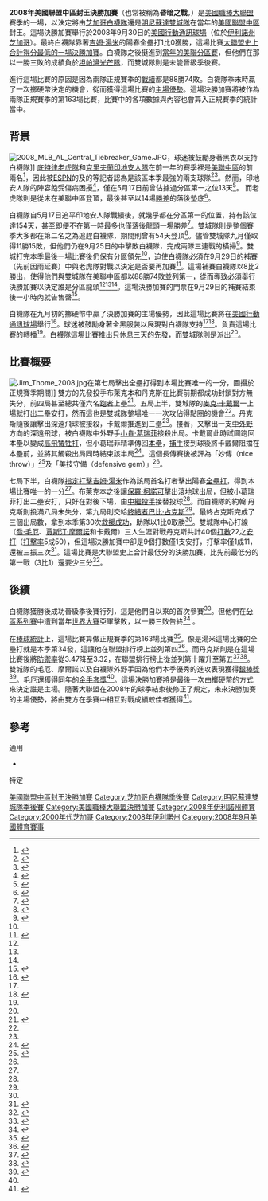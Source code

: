 {{Infobox baseball game
|year       = 2008年
|game       = 美國聯盟中區封王決勝加賽
|image      = 2008 MLB AL Central Tiebreaker Celebration.JPG
|caption    = 白襪隊在拿到最後一個出局數後慶祝奪勝
|date       = [[2008年棒球|2008年]]9月30日
|venue      = [[美國行動通訊球場|美國行動通訊球場]] 
|city       = [[伊利諾州|伊利諾州]][[芝加哥|芝加哥]]
|visitor    = {{le|2008年明尼蘇達雙城隊球季|2008 Minnesota Twins season|明尼蘇達雙城隊}}
|home       = '''{{le|2008年芝加哥白襪隊球季|2008 Chicago White Sox season|芝加哥白襪隊}}'''
|attendance = 40,354人
|umpires    = {{unbulleted list
 |[[本壘板|主審]]：{{le|提姆·麥克萊蘭|Tim McClelland}}
 |[[一壘|一壘審]]：{{le|德瑞爾·考辛斯|Derryl Cousins}}
 |[[二壘|二壘審]]：{{le|蓋瑞·塞德斯特魯|Gary Cederstrom}}
 |[[三壘|三壘審]]：{{le|傑里·梅爾斯|Jerry Meals}}
 |[[左外野|左線審]]：{{le|泰德·巴瑞特|Ted Barrett}}
 |[[右外野|右線審]]：{{le|邁克·埃弗里特|Mike Everitt (baseball)}}
 }}
|top1             = 0
|top2             = 0
|top3             = 0
|top4             = 0
|top5             = 0
|top6             = 0
|top7             = 0
|top8             = 0
|top9             = 0
|visitor_r        = 0
|visitor_h        = 2
|visitor_e        = 0
|bot1             = 0
|bot2             = 0
|bot3             = 0
|bot4             = 0
|bot5             = 0
|bot6             = 0
|bot7             = 1
|bot8             = 0
|bot9             = x
|home_r           = 1
|home_h           = 5
|home_e           = 0
|television = {{le|TBS美國職棒大聯盟|Major League Baseball on TBS|TBS}}
|tv_announcers = {{le|迪克·史托克頓|Dick Stockton}}、[[羅恩·達令|羅恩·達令]]和{{le|哈羅德·雷諾茲|Harold Reynolds}}
|radio      = {{le|ESPN美國職棒大聯盟廣播|Major League Baseball on ESPN Radio|ESPN}}
|radio_announcers = {{le|丹·舒爾曼|Dan Shulman}}和{{le|戴夫·坎貝爾|Dave Campbell (infielder)}}
}}
'''2008年美國聯盟中區封王決勝加賽'''（也常被稱為'''昏暗之戰'''，{{lang-en|Blackout Game}}）是[[美國職棒大聯盟|美國職棒大聯盟]]{{mlby|2008}}賽季的一場{{le|決勝加賽|one-game playoff}}，以決定將由[[芝加哥白襪隊|芝加哥白襪隊]]還是[[明尼蘇達雙城隊|明尼蘇達雙城隊]]在當年的[[美國聯盟|美國聯盟]][[美國聯盟中區|中區]]封王。這場決勝加賽舉行於2008年9月30日的[[美國行動通訊球場|美國行動通訊球場]]（位於[[伊利諾州|伊利諾州]][[芝加哥|芝加哥]]）。最終白襪隊靠著[[吉姆·湯米|吉姆·湯米]]的陽春全壘打1比0獲勝，這場比賽[[美國職棒大聯盟決勝加賽列表|大聯盟史上合計得分最低的一場決勝加賽]]。白襪隊之後挺進到[[2008年美國聯盟分區賽|當年的美聯分區賽]]，但他們在那以一勝三敗的成績負於[[坦帕灣光芒隊|坦帕灣光芒隊]]，而雙城隊則是未能晉級季後賽。

進行這場比賽的原因是因為兩隊正規賽季的[[勝率|戰績]]都是88勝74敗。白襪隊季末時贏了一次擲硬幣決定的機會，從而獲得這場比賽的[[主場優勢|主場優勢]]。這場決勝加賽將被作為兩隊正規賽季的第163場比賽，比賽中的各項數據與內容也會算入正規賽季的統計當中。

==背景==
[[Image:2008_MLB_AL_Central_Tiebreaker_Game.JPG|thumb]]，球迷被鼓勵身著黑衣以支持白襪隊]]
{{main|{{le|2008年芝加哥白襪隊球季|2008 Chicago White Sox season}}|{{le|2008年明尼蘇達雙城隊球季|2008 Minnesota Twins season}}}}
[[底特律老虎隊|底特律老虎隊]]和[[克里夫蘭印地安人隊|克里夫蘭印地安人隊]]在前一年的賽季裡是[[美聯中區|美聯中區]]的前兩名<ref>{{cite web|url=https://www.baseball-reference.com/leagues/AL/2007.shtml|title=2007 American League Season Summary|publisher=Sports Reference LLC|work=[[Baseball-Reference|Baseball-Reference]]|accessdate=2010-05-02|archive-date=2020-12-24|archive-url=https://web.archive.org/web/20201224103942/https://www.baseball-reference.com/leagues/AL/2007.shtml|dead-url=no}}</ref>，因此被[[ESPN|ESPN]]的{{le|湯姆·維爾達奇|Tom Verducci}}及{{le|棒球簡章 (網站)|Baseball Prospectus|棒球簡章}}的{{le|喬·斯漢|Joe Sheehan}}等記者認為是該區本季最強的兩支球隊<ref>{{cite web|url=http://sportsillustrated.cnn.com/2008/writers/tom_verducci/03/25/picks.explanation/|title=Season forecast: My playoff picks and surprise teams for '08 campaign|publisher=[[Sports_Illustrated|Sports Illustrated]]|work=SI.CNN.com|date=2008-03-25|first=Tom|last=Verducci|accessdate=2010-05-02|archive-date=2012-10-26|archive-url=https://web.archive.org/web/20121026132819/http://sportsillustrated.cnn.com/2008/writers/tom_verducci/03/25/picks.explanation/|dead-url=no}}</ref><ref>{{cite web|url=http://www.baseballprospectus.com/article.php?articleid=7285|title=Prospectus Today: AL Preview|first=Joe|last=Sheehan|publisher=Prospectus Entertainment Ventures, LLC|work=[[Baseball_Prospectus|Baseball Prospectus]]|accessdate=2010-05-02|date=2008-03-30|archive-date=2016-03-03|archive-url=https://web.archive.org/web/20160303205756/http://www.baseballprospectus.com/article.php?articleid=7285|dead-url=no}}</ref>。然而，印地安人隊的陣容飽受傷病困擾<ref>{{cite web|url=https://www.espn.com/fantasy/baseball/flb/story?page=mlbdk2k9_30qindians|title=30 Questions: Can Pronk, V-Mart bounce back?|date=2009-02-26|first=AJ|last=Mass|accessdate=2020-04-11|work=[[ESPN|ESPN]].com|publisher=ESPN Internet Ventures|archive-date=2021-05-02|archive-url=https://web.archive.org/web/20210502111014/https://www.espn.com/fantasy/baseball/flb/story?page=mlbdk2k9_30qindians|dead-url=no}}</ref>，僅在5月17日前曾佔據過分區第一之位13天<ref>{{cite web|url=https://www.baseball-reference.com/teams/CLE/2008-schedule-scores.shtml|title=2008 Cleveland Indians Schedule, Box Scores, and Splits|publisher=Sports Reference LLC|work=[[Baseball-Reference|Baseball-Reference]]|accessdate=2010-05-02|archive-date=2017-03-20|archive-url=https://web.archive.org/web/20170320180447/http://www.baseball-reference.com/teams/CLE/2008-schedule-scores.shtml|dead-url=no}}</ref>。 而老虎隊則是從未在美聯中區登頂，最後甚至以14場[[勝差|勝差]]的落後墊底<ref>{{cite web|url=https://www.baseball-reference.com/teams/DET/2008-schedule-scores.shtml|title=2008 Detroit Tigers Schedule, Box Scores, and Splits|publisher=Sports Reference LLC|work=[[Baseball-Reference|Baseball-Reference]]|accessdate=2010-05-02|archive-date=2020-08-14|archive-url=https://web.archive.org/web/20200814235544/https://www.baseball-reference.com/teams/DET/2008-schedule-scores.shtml|dead-url=no}}</ref>。

白襪隊自5月17日追平印地安人隊戰績後，就幾乎都在分區第一的位置，持有該位達154天，甚至即便不在第一時最多也僅落後龍頭一場勝差<ref name="whitesoxseason">{{cite web|url=https://www.baseball-reference.com/teams/CHW/2008-schedule-scores.shtml|title=2008 Chicago White Sox Schedule, Box Scores, and Splits|publisher=Sports Reference LLC|work=[[Baseball-Reference|Baseball-Reference]]|accessdate=2010-05-02|archive-date=2020-03-31|archive-url=https://web.archive.org/web/20200331165849/https://www.baseball-reference.com/teams/CHW/2008-schedule-scores.shtml|dead-url=no}}</ref>。雙城隊則是整個賽季大多都在第二名之為追趕白襪隊，期間則曾有54天登頂<ref name="twinsseason">{{cite web|url=https://www.baseball-reference.com/teams/MIN/2008-schedule-scores.shtml|title=2008 Minnesota Twins Schedule, Box Scores, and Splits|publisher=Sports Reference LLC|work=[[Baseball-Reference|Baseball-Reference]]|accessdate=2010-05-02|archive-date=2020-11-01|archive-url=https://web.archive.org/web/20201101022812/https://www.baseball-reference.com/teams/MIN/2008-schedule-scores.shtml|dead-url=no}}</ref>。儘管雙城隊九月僅取得11勝15敗，但他們仍在9月25日的{{le|延長局數|extra innings|延長賽}}中擊敗白襪隊，完成兩隊三連戰的橫掃<ref>{{cite web|url=https://www.espn.com/mlb/recap?gameId=280925109|title=Casilla's 10th-inning single gives Twins sweep of ChiSox|date=2008-09-25|accessdate=2020-04-11|work=[[ESPN|ESPN]].com|publisher=[[Associated_Press|Associated Press]]|archive-date=2021-05-02|archive-url=https://web.archive.org/web/20210502110958/https://www.espn.com/mlb/recap?gameId=280925109|dead-url=no}}</ref>。雙城打完本季最後一場比賽後仍保有分區領先<ref name="twinsseason"/>，迫使白襪隊必須在9月29日的補賽（先前因雨延賽）中與老虎隊對戰以決定是否要再加賽<ref name="rainmakeup">{{cite web|url=https://www.espn.com/mlb/recap?gameId=280929104|title=Ramirez's grand slam paves way as White Sox force tiebreaker with Twins|date=2008-09-29|accessdate=2020-04-11|work=[[ESPN|ESPN]].com|publisher=[[Associated_Press|Associated Press]]|archive-date=2019-12-02|archive-url=https://web.archive.org/web/20191202112510/https://www.espn.com/mlb/recap?gameId=280929104|dead-url=no}}</ref>。這場補賽白襪隊以8比2勝出，使得他們與雙城隊在美聯中區都以88勝74敗並列第一，從而導致必須舉行決勝加賽以決定誰是分區龍頭<ref name="whitesoxseason"/><ref name="twinsseason"/><ref name="rainmakeup"/>。這場決勝加賽的門票在9月29日的補賽結束後一小時內就告售罄<ref name="blackout">{{cite web|url=http://chicago.whitesox.mlb.com/news/press_releases/press_release.jsp?ymd=20080929&content_id=3573972&vkey=pr_cws&fext=.jsp&c_id=cws|title=White Sox tiebreaker game sold out|publisher=MLB.com|date=2008-09-29|accessdate=2010-05-03|archive-url=https://web.archive.org/web/20120310071138/http://chicago.whitesox.mlb.com/news/press_releases/press_release.jsp?ymd=20080929&content_id=3573972&vkey=pr_cws&fext=.jsp&c_id=cws|archive-date=2012-03-10|dead-url=yes}}</ref>。

白襪隊在九月初的擲硬幣中贏了決勝加賽的主場優勢，因此這場比賽將在[[美國行動通訊球場|美國行動通訊球場]]舉行<ref name="espnpreview">{{cite web|url=https://www.espn.com/mlb/news/story?id=3584515|title=White Sox claim home-field advantage if AL Central comes to tiebreaker|date=2007-09-30|accessdate=2020-04-11|work=[[ESPN|ESPN]].com|publisher=[[Associated_Press|Associated Press]]|archive-date=2021-05-02|archive-url=https://web.archive.org/web/20210502111017/https://www.espn.com/mlb/news/story?id=3584515|dead-url=no}}</ref>。球迷被鼓勵身著全黑服裝以展現對白襪隊支持<ref name="blackout"/><ref>{{cite web|url=https://www.nytimes.com/2008/10/05/sports/ncaafootball/05blackout.html|title=When Spotlight Is On, the Clothes Turn Black|last=Branch|first=John|date=2008-10-04|work=[[The_New_York_Times|The New York Times]]|accessdate=2010-05-03|archive-date=2020-12-13|archive-url=https://web.archive.org/web/20201213054400/https://www.nytimes.com/2008/10/05/sports/ncaafootball/05blackout.html|dead-url=no}}</ref>。{{le|TBS美國職棒大聯盟|Major League Baseball on TBS|TBS}}負責這場比賽的轉播<ref name="espnpreview"/>。白襪隊這場比賽推出只休息三天的{{le|約翰·丹克斯|John Danks}}[[先發投手|先發]]，而雙城隊則是派出{{le|尼克·布萊克本|Nick Blackburn}}<ref name="espnpreview"/>。

==比賽概要==
[[File:Jim_Thome_2008.jpg|right]]在第七局擊出全壘打得到本場比賽唯一的一分，圖攝於正規賽季期間]]
{{Linescore|
|Date=2008年9月30日
|Time=6:37{{nbsp}}pm（[[北美中部時區|CDT]]）
|Location=[[伊利諾州|伊利諾州]][[芝加哥|芝加哥]][[美國行動通訊球場|美國行動通訊球場]]
|Road=明尼蘇達雙城隊|RoadAbr=雙城隊
|R1=0|R2=0|R3=0|R4=0|R5=0|R6=0|R7=0|R8=0|R9=0|RR=0|RH=2|RE=0
|Home='''芝加哥白襪隊'''|HomeAbr=白襪隊
|H1=0|H2=0|H3=0|H4=0|H5=0|H6=0|H7=1|H8=0|H9=x|HR=1|HH=5|HE=0
|WP={{le|約翰·丹克斯|John Danks}}（12勝9敗）|LP={{le|尼克·布萊克本|Nick Blackburn}}（11勝11敗）|SV=[[巴比·占克斯|巴比·占克斯]]（30救援成功）
|RoadHR=|HomeHR= [[吉姆·湯米|吉姆·湯米]] 34（7局下，1分）
|Attendance=40,354人
|}}
雙方的先發投手布萊克本和丹克斯在比賽前期都成功封鎖對方無失分，前四局甚至總共僅六名[[跑壘員|跑者]]上壘<ref name="gamesummary">{{cite web|url=https://www.baseball-reference.com/boxes/CHA/CHA200809300.shtml|title=September 30, 2008 Minnesota Twins at Chicago White Sox Box Score and Play by Play|work=[[Baseball-Reference|Baseball-Reference]]|publisher=Sports Reference LLC|accessdate=2010-05-02|archive-date=2020-10-01|archive-url=https://web.archive.org/web/20201001102139/https://www.baseball-reference.com/boxes/CHA/CHA200809300.shtml|dead-url=no}}</ref>。五局上半，雙城隊的[[麥克·卡戴爾|麥克·卡戴爾]]一上場就打出二壘安打，然而這也是雙城隊整場唯一一次攻佔得點圈的機會<ref name="gamesummary"/>。丹克斯隨後讓{{le|戴爾蒙·楊|Delmon Young}}擊出深遠飛球被接殺，卡戴爾推進到三壘<ref name="gamesummary"/>。接著，{{le|布蘭登·哈里斯|Brendan Harris}}又擊出一支[[中外野|中外野]]方向的深遠飛球，被白襪隊中外野手[[小肯·葛瑞菲|小肯·葛瑞菲]]接殺出局。卡戴爾此時試圖跑回本壘以變成[[高飛犧牲打|高飛犧牲打]]，但小葛瑞菲精準傳回[[本壘|本壘]]，[[捕手|捕手]]{{le|A·J·皮爾辛斯基|A. J. Pierzynski}}接到球後將卡戴爾阻擋在本壘前，並將其觸殺出局同時結束該半局<ref name="griffgem">{{cite web|url=http://mlb.mlb.com/news/article.jsp?ymd=20081001&content_id=3577973&vkey=news_cws&fext=.jsp&c_id=cws|title=White Sox marvel at Griffey's throw|first=David|last=Just|work=[[MLB.com|MLB.com]]|publisher=[[Major_League_Baseball|Major League Baseball]]|date=2008-10-01|accessdate=2010-05-02|archive-date=2013-10-23|archive-url=https://web.archive.org/web/20131023030257/http://mlb.mlb.com/news/article.jsp?ymd=20081001&content_id=3577973&vkey=news_cws&fext=.jsp&c_id=cws|dead-url=no}}</ref>。這個長傳賽後被評為「妙傳（nice throw）」<ref>{{cite web|url=https://www.espn.com/mlb/recap?gameId=280930104|title=Danks limits Twins, Thome blasts solo shot as ChiSox clinch playoff berth|date=2008-09-30|accessdate=2020-04-11|work=[[ESPN|ESPN]].com|publisher=[[Associated_Press|Associated Press]]|archive-date=2020-06-21|archive-url=https://web.archive.org/web/20200621092140/https://www.espn.com/mlb/recap?gameId=280930104|dead-url=no}}</ref>及「美技守備（defensive gem）」<ref name="griffgem"/>。

七局下半，白襪隊[[指定打擊|指定打擊]][[吉姆·湯米|吉姆·湯米]]作為該局首名打者擊出陽春[[全壘打|全壘打]]，得到本場比賽唯一的一分<ref name="gamesummary"/>。布萊克本之後讓[[保羅·柯諾可|保羅·柯諾可]]擊出滾地球出局，但被小葛瑞菲打出二壘安打，只好在對{{le|阿列克謝·拉米雷斯|Alexei Ramírez}}{{le|故意四壞保送|Intentional base on balls}}後下場，由[[中繼投手|中繼投手]]{{le|荷西·米亞里斯|José Mijares}}接替投球<ref name="gamesummary"/>。而白襪隊的約翰·丹克斯則投滿八局未失分，第九局則交給[[終結者|終結者]][[巴比·占克斯|巴比·占克斯]]<ref name="gamesummary"/>。最終占克斯完成了三個出局數，拿到本季第30次[[救援成功|救援成功]]，助隊以1比0取勝<ref name="gamesummary"/>。雙城隊中心打線（[[喬·毛厄|喬·毛厄]]、[[賈斯汀·摩爾諾|賈斯汀·摩爾諾]]和卡戴爾）三人生涯對戰丹克斯共計40個[[打數|打數]]22之[[安打|安打]]（[[打擊率|打擊率]]5成50），但這場決勝加賽中卻是9個打數僅1支安打，打擊率僅1成11，還被三振三次<ref>{{cite web|url=http://mlb.mlb.com/news/article.jsp?ymd=20081001&content_id=3577908&vkey=news_cws&fext=.jsp&c_id=cws|title=Danks steps up in tiebreaker|author=Just, David|publisher=MLB.com|date=2008-09-30|accessdate=2010-05-03|archive-date=2013-10-23|archive-url=https://web.archive.org/web/20131023030301/http://mlb.mlb.com/news/article.jsp?ymd=20081001&content_id=3577908&vkey=news_cws&fext=.jsp&c_id=cws|dead-url=no}}</ref>。這場比賽是大聯盟史上合計最低分的決勝加賽，比先前最低分的{{le|1951年國家聯盟龍頭決勝系列加賽|1951 National League tie-breaker series}}第一戰（3比1）還要少三分<ref>{{cite web|url=http://www.espn.com/espn/wire?section=mlb&id=3617483|title=Tiebreaker Playoff Results|date=2008-09-30|accessdate=2020-04-11|work=[[ESPN|ESPN]].com|publisher=[[Associated_Press|Associated Press]]|archive-date=2020-11-27|archive-url=https://web.archive.org/web/20201127173942/https://www.espn.com/espn/wire?section=mlb&id=3617483|dead-url=no}}</ref>。

==後續==
白襪隊獲勝後成功晉級季後賽行列，這是他們自{{wsy|2005}}以來的首次參賽<ref name="franchise">{{cite web|url=https://www.baseball-reference.com/teams/CHW/|title=Chicago White Sox Team History & Encyclopedia|publisher=Sports Reference LLC|work=[[Baseball-Reference|Baseball-Reference]]|accessdate=2010-05-03|archive-date=2011-04-06|archive-url=https://web.archive.org/web/20110406112522/http://www.baseball-reference.com/teams/CHW/|dead-url=no}}</ref>。但他們在[[2008年美國聯盟分區賽|分區系列賽]]中遭到當年[[2008年世界大賽|世界大賽]]亞軍{{le|2008年坦帕灣光芒隊球季|2008 Tampa Bay Rays season|坦帕灣光芒隊}}擊敗，以一勝三敗告終<ref>{{cite web|url=https://www.baseball-reference.com/postseason/2008_ALDS2.shtml|title=2008 League Division Series – Tampa Bay Rays over Chicago White Sox (3–1)|publisher=Sports Reference LLC|work=[[Baseball-Reference|Baseball-Reference]]|accessdate=2010-05-03|archiveurl=https://web.archive.org/web/20100405222439/http://www.baseball-reference.com/postseason/2008_ALDS2.shtml|archivedate=2010-04-05|dead-url=no}}</ref> 。

在[[棒球統計|棒球統計]]上，這場比賽算做正規賽季的第163場比賽<ref>{{cite web |author1=Associated Press |title=Danks limits Twins, Thome blasts solo shot as ChiSox clinch playoff berth |url=https://www.espn.com/mlb/recap?gameId=280930104 |website=ESPN |accessdate=2020-12-22 |archive-date=2020-06-21 |archive-url=https://web.archive.org/web/20200621092140/https://www.espn.com/mlb/recap?gameId=280930104 |dead-url=no }}</ref>。像是湯米這場比賽的全壘打就是本季第34發，這讓他在聯盟排行榜上並列第四<ref>{{cite web|url=https://www.baseball-reference.com/leagues/AL/2008-batting-leaders.shtml|title=2008 American League Batting Leaders|publisher=Sports Reference LLC|work=[[Baseball-Reference|Baseball-Reference]]|accessdate=2010-05-03|archive-date=2021-01-02|archive-url=https://web.archive.org/web/20210102184958/https://www.baseball-reference.com/leagues/AL/2008-batting-leaders.shtml|dead-url=no}}</ref>。而丹克斯則是在這場比賽後將[[防禦率|防禦率]]從3.47降至3.32，在聯盟排行榜上從並列第十躍升至第五<ref>{{cite web|url=https://www.baseball-reference.com/leagues/AL/2008-pitching-leaders.shtml|title=2008 American League Pitching Leaders|publisher=Sports Reference LLC|work=[[Baseball-Reference|Baseball-Reference]]|accessdate=2010-05-03|archive-date=2021-01-02|archive-url=https://web.archive.org/web/20210102184941/https://www.baseball-reference.com/leagues/AL/2008-pitching-leaders.shtml|dead-url=no}}</ref><ref>{{cite web|url=https://www.baseball-reference.com/players/gl.cgi?n1=danksjo01&t=p&year=2008|title=John Danks 2008 Pitching Gamelogs|publisher=Sports Reference LLC|work=[[Baseball-Reference|Baseball-Reference]]|accessdate=2010-05-03|archive-date=2016-03-03|archive-url=https://web.archive.org/web/20160303221610/http://www.baseball-reference.com/players/gl.cgi?n1=danksjo01&t=p&year=2008|dead-url=no}}</ref>。雙城隊的毛厄、摩爾諾以及白襪隊外野手{{le|卡洛斯·奎丁|Carlos Quentin}}因為他們本季優秀的進攻表現獲得[[銀棒獎|銀棒獎]]<ref name="awards">{{cite web|url=https://www.baseball-reference.com/leagues/AL/2008-other-leaders.shtml|title=2008 American League Awards, All-Stars, & More Leaders|publisher=Sports Reference LLC|work=[[Baseball-Reference|Baseball-Reference]]|accessdate=2010-05-03|archive-date=2017-07-31|archive-url=https://web.archive.org/web/20170731004750/https://www.baseball-reference.com/leagues/AL/2008-other-leaders.shtml|dead-url=no}}</ref>。毛厄還獲得同年的[[金手套獎|金手套獎]]<ref name="awards"/>。這場決勝加賽將是最後一次由擲硬幣的方式來決定誰是主場。隨著大聯盟在2008年的球季結束後修正了規定，未來決勝加賽的主場優勢，將由雙方在季賽中相互對戰成績較佳者獲得<ref>{{cite web|url=http://mlb.mlb.com/content/printer_friendly/mlb/y2009/m01/d15/c3745318.jsp|title=Ownership approves two major rules amendments|date=2009-01-15|work=[[MLB.com|MLB.com]]|publisher=[[美國職棒大聯盟|美國職棒大聯盟]]|accessdate=2020-12-22|archive-date=2016-03-12|archive-url=https://web.archive.org/web/20160312090411/http://mlb.mlb.com/content/printer_friendly/mlb/y2009/m01/d15/c3745318.jsp|dead-url=no}}</ref>。

==參考==
;通用
{{refbegin}}
*{{cite web|url=https://www.baseball-reference.com/boxes/CHA/CHA200809300.shtml|title=September 30, 2008 Minnesota Twins at Chicago White Sox Box Score and Play by Play|work=[[Baseball-Reference|Baseball-Reference]]|publisher=Sports Reference LLC|accessdate=2010-05-02|archive-date=2020-10-01|archive-url=https://web.archive.org/web/20201001102139/https://www.baseball-reference.com/boxes/CHA/CHA200809300.shtml|dead-url=no}}
{{refend}}
;特定
{{reflist|2}}

{{Navboxes|list1=
{{2008年美國職棒大聯盟各隊球季}}
{{美國職棒大聯盟決勝加賽}}
}}

{{DEFAULTSORT:2008 American League Central Tie-Breaker Game}}
[[Category:2008年美國職棒大聯盟賽季|美國聯盟中區封王決勝加賽]]
[[Category:芝加哥白襪隊季後賽|Category:芝加哥白襪隊季後賽]]
[[Category:明尼蘇達雙城隊季後賽|Category:明尼蘇達雙城隊季後賽]]
[[Category:美國職棒大聯盟決勝加賽|Category:美國職棒大聯盟決勝加賽]]
[[Category:2008年伊利諾州體育|Category:2008年伊利諾州體育]]
[[Category:2000年代芝加哥|Category:2000年代芝加哥]]
[[Category:2008年伊利諾州|Category:2008年伊利諾州]]
[[Category:2008年9月美國體育賽事|Category:2008年9月美國體育賽事]]